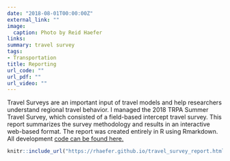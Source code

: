 ```yaml
---
date: "2018-08-01T00:00:00Z"
external_link: ""
image:
  caption: Photo by Reid Haefer
links:
summary: travel survey
tags:
- Transportation
title: Reporting
url_code: ""
url_pdf: ""
url_video: ""
---
```


Travel Surveys are an important input of travel models and help researchers understand regional travel behavior. I managed the 2018 TRPA Summer Travel Survey, which consisted of a field-based intercept travel survey. This report summarizes the survey methodology and results in an interactive web-based format. The report was created entirely in R using Rmarkdown. All development [code can be found here.](https://github.com/trpa-reid/travel_survey/blob/master/travel_survey_report.Rmd)

```r
knitr::include_url("https://rhaefer.github.io/travel_survey_report.html", height="800px")
```
